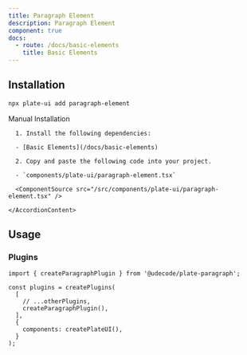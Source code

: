 ```yaml
---
title: Paragraph Element
description: Paragraph Element
component: true
docs:
  - route: /docs/basic-elements
    title: Basic Elements
---
```


<ComponentExample src="/src/components/examples/PlaygroundDemo.tsx">
  <PlaygroundDemo id="basicnodes" />
</ComponentExample>

## Installation

```bash
npx plate-ui add paragraph-element
```

<Accordion type="single" collapsible>
  <AccordionItem value="manual-installation">
    <AccordionTrigger>Manual Installation</AccordionTrigger>
    <AccordionContent>

      1. Install the following dependencies:

      - [Basic Elements](/docs/basic-elements)

      2. Copy and paste the following code into your project.

      - `components/plate-ui/paragraph-element.tsx`

      <ComponentSource src="/src/components/plate-ui/paragraph-element.tsx" />

    </AccordionContent>

  </AccordionItem>
</Accordion>

## Usage

### Plugins

```tsx
import { createParagraphPlugin } from '@udecode/plate-paragraph';

const plugins = createPlugins(
  [
    // ...otherPlugins,
    createParagraphPlugin(),
  ],
  {
    components: createPlateUI(),
  }
);
```
